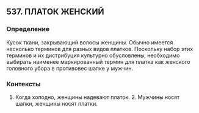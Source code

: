## 537. ПЛАТОК ЖЕНСКИЙ
### Определение
Кусок ткани, закрывающий волосы женщины. Обычно имеется несколько терминов для разных видов платков. Поскольку набор этих терминов и их дистрибуция культурно обусловлены, необходимо выбирать наименее маркированный термин для платка как женского головного убора в противовес шапке у мужчин.

### Контексты
1. Когда холодно, женщины надевают платок. 2. Мужчины носят шапки, женщины носят платки.

